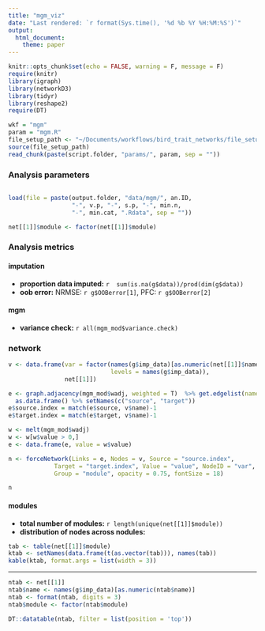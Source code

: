 ```yaml
---
title: "mgm_viz"
date: "Last rendered: `r format(Sys.time(), '%d %b %Y %H:%M:%S')`"
output: 
  html_document:
    theme: paper
---
```


```r
knitr::opts_chunk$set(echo = FALSE, warning = F, message = F)
require(knitr)
library(igraph)
library(networkD3)
library(tidyr)
library(reshape2)
require(DT)

wkf = "mgm"
param = "mgm.R"
file_setup_path <- "~/Documents/workflows/bird_trait_networks/file_setup.R"
source(file_setup_path)
read_chunk(paste(script.folder, "params/", param, sep = ""))
```

### Analysis parameters
```r

```

```r
load(file = paste(output.folder, "data/mgm/", an.ID, 
                  "-", v.p, "-", s.p, "-", min.n, 
                  "-", min.cat, ".Rdata", sep = ""))

net[[1]]$module <- factor(net[[1]]$module)
```

### Analysis metrics

#### imputation

- **proportion data imputed:** `r  sum(is.na(g$data))/prod(dim(g$data))`
- **oob error:** NRMSE: `r g$OOBerror[1]`, PFC: `r g$OOBerror[2]`


#### mgm

- **variance check:** `r all(mgm_mod$variance.check)`

### network

```r
v <- data.frame(var = factor(names(g$imp_data)[as.numeric(net[[1]]$name)], 
                             levels = names(g$imp_data)),
                net[[1]])

e <- graph.adjacency(mgm_mod$wadj, weighted = T)  %>% get.edgelist(names = T) %>% 
  as.data.frame() %>% setNames(c("source", "target"))
e$source.index = match(e$source, v$name)-1
e$target.index = match(e$target, v$name)-1

w <- melt(mgm_mod$wadj)
w <- w[w$value > 0,]
e <- data.frame(e, value = w$value)

n <- forceNetwork(Links = e, Nodes = v, Source = "source.index",
             Target = "target.index", Value = "value", NodeID = "var",
             Group = "module", opacity = 0.75, fontSize = 18)

```

```r
n
```

#### modules

- **total number of modules:** `r length(unique(net[[1]]$module))`
- **distribution of nodes across nodules:**
```r
tab <- table(net[[1]]$module)
ktab <- setNames(data.frame(t(as.vector(tab))), names(tab))
kable(ktab, format.args = list(width = 3))
```

***
```r
ntab <- net[[1]]
ntab$name <- names(g$imp_data)[as.numeric(ntab$name)]
ntab <- format(ntab, digits = 3)
ntab$module <- factor(ntab$module)

DT::datatable(ntab, filter = list(position = 'top'))

```

